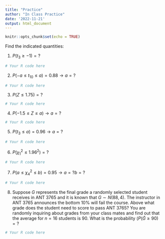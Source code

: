 ```yaml
---
title: "Practice"
author: "In Class Practice"
date: '2022-11-21'
output: html_document
---
```


```r
knitr::opts_chunk$set(echo = TRUE)
```

Find the indicated quantities:

1. $P(t_3 \geq -1)=?$
```r
# Your R code here
```

2. $P(-a \leq t_{10} \leq a) = 0.88 \rightarrow a=?$
```r
# Your R code here
```

3. $P(Z \leq 1.75)=?$
```r
# Your R code here
```

4. $P(-1.5 \leq Z \leq a) \rightarrow a=?$
```r
# Your R code here
```

5. $P(t_{3} \leq a)=0.96 \rightarrow a=?$
```r
# Your R code here
```

6. $P(\chi^2_{1} \leq 1.96^2)=?$
```r
# Your R code here
```

7. $P(a \leq \chi^2_4 \leq b)=0.95 \rightarrow a=? b=?$
```r
# Your R code here
```

8. Suppose $G$ represents the final grade a randomly selected student receives in ANT 3765 and it is known that $G \sim N(88, 4)$. The instructor in ANT 3765 announces the bottom 10% will fail the course. Above what grade does the student need to score to pass ANT 3765?  You are randomly inquiring about grades from your class mates and find out that the average for $n=16$ students is 90.  What is the probability $(P(\bar{G} \geq 90)=?$
```r
# Your R code here
```



